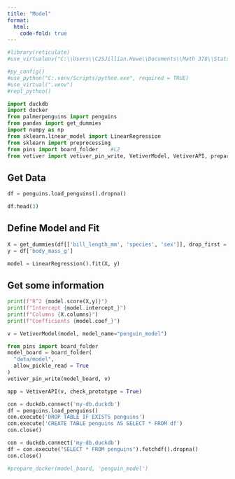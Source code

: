 ```yaml
---
title: "Model"
format:
  html:
    code-fold: true
---
```


```r

#library(reticulate)
#use_virtualenv("C:\\Users\\C25Jillian.Howe\\Documents\\Math 378\\Stats 378 Final Proh\\.\\venv\\Scripts\\activate")

#py_config()
#use_python("C:.venv/Scripts/python.exe", required = TRUE)
#use_virtual(".venv")
#repl_python()
```

```python
import duckdb
import docker
from palmerpenguins import penguins
from pandas import get_dummies
import numpy as np
from sklearn.linear_model import LinearRegression
from sklearn import preprocessing
from pins import board_folder    #L2
from vetiver import vetiver_pin_write, VetiverModel, VetiverAPI, prepare_docker #L2
```

## Get Data

```python
df = penguins.load_penguins().dropna()

df.head(3)
```

## Define Model and Fit

```python
X = get_dummies(df[['bill_length_mm', 'species', 'sex']], drop_first = True)
y = df['body_mass_g']

model = LinearRegression().fit(X, y)
```

## Get some information

```python
print(f"R^2 {model.score(X,y)}")
print(f"Intercept {model.intercept_}")
print(f"Columns {X.columns}")
print(f"Coefficients {model.coef_}")
```

```python
v = VetiverModel(model, model_name="penguin_model")

from pins import board_folder
model_board = board_folder(
  "data/model", 
  allow_pickle_read = True
)
vetiver_pin_write(model_board, v)
```

```python
app = VetiverAPI(v, check_prototype = True)
```

```python

con = duckdb.connect('my-db.duckdb')
df = penguins.load_penguins()
con.execute('DROP TABLE IF EXISTS penguins')
con.execute('CREATE TABLE penguins AS SELECT * FROM df')
con.close()
```

```python
con = duckdb.connect('my-db.duckdb')
df = con.execute("SELECT * FROM penguins").fetchdf().dropna()
con.close()
```

```python
#prepare_docker(model_board, 'penguin_model')
```
